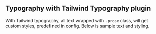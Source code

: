 
<Meta title="Typography with Tailwind plugin" />

## Typography with Tailwind Typography plugin

With Tailwind typography, all text wrapped with `.prose` class, will get custom styles, predefined in config. Below is sample text and styling.

<Canvas>
  <div className="px-4 mx-auto my-8 prose text-justify">
    <MDXProvider>
      <MarkdownSample />
    </MDXProvider>
  </div>
</Canvas>
